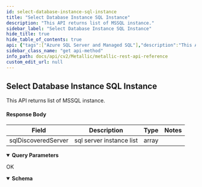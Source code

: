 ```yaml
---
id: select-database-instance-sql-instance
title: "Select Database Instance SQL Instance"
description: "This API returns list of MSSQL instance."
sidebar_label: "Select Database Instance SQL Instance"
hide_title: true
hide_table_of_contents: true
api: {"tags":["Azure SQL Server and Managed SQL"],"description":"This API returns list of MSSQL instance.\n\n#### Response Body\n\n| **Field** | **Description** | **Type** | **Notes** |\n| --- | --- | --- | --- |\n| sqlDiscoveredServer | sql server instance list | array |  |","operationId":"SelectDatabaseInstanceSQLInstance","parameters":[{"schema":{"type":"integer"},"in":"query","name":"regionId","description":"Id of the region","required":true},{"schema":{"type":"integer"},"in":"query","name":"cloudAccountId","description":"Id of the cloud account","required":true}],"responses":{"200":{"description":"OK","content":{"application/json;charset=utf-8":{"schema":[{"title":"SelectDatabaseInstanceSQLInstance","required":["sqlDiscoveredServer"],"type":"object","properties":{"sqlDiscoveredServer":{"type":"array","items":{"title":"SqlDiscoveredServer","required":["type","instanceName"],"type":"object","properties":{"type":{"type":"string"},"instanceName":{"type":"string"}},"example":{"type":"Azure Managed DataBase Engine","instanceName":"sqlami-eastus.0b6ca3d85c3b.database.windows.net"}},"description":""}},"example":{"sqlDiscoveredServer":[{"type":"Azure Managed DataBase Engine","instanceName":"sqlami-eastus.0b6ca3d85c3b.database.windows.net"}]}}],"examples":{"Select Database Instance MSSQL":{"value":{"sqlDiscoveredServer":[{"type":"Azure Managed DataBase Engine","instanceName":"sqlami-eastus.0b6ca3d85c3b.database.windows.net"}]}}}}}}},"deprecated":false,"method":"get","path":"/core/azuredb/mssql/instance","servers":[{"url":"https://api.metallic.io/api/v1","variables":{}}],"security":[{"bearer":[]}],"securitySchemes":{"bearer":{"type":"http","scheme":"bearer"}},"info":{"title":"Metallic REST API Reference","description":"This API documentation covers all the APIs exposed by metallic for all the partner customers as well as standalone customers.\n\n> Invoke Authentication - `/api/v1/authenticate` API using `username` and `password` provided by metallic to obtain `authToken`. All subsequent requests should pass `authToken` obtained as `Bearer token` as part of `Authorization` header.\n\n> Contact Metallic Customer support for any further assistance.\n\n## HTTP Codes\n\nFollowing are the generic HTTP codes returned by APIs. These HTTP codes are not documented again at each API level to improve the overall documentation readability.\n\n| **HTTP Error Code** | **Description** |\n| --- | --- |\n| 200 | OK - Success |\n| 201 | Created - Record created successfully |\n| 204 | Success No Content -Usually returned for DELETE operation response. |\n| 400 | Bad Request - Correct the request and resubmit. |\n| 401 | Unauthorized - Authentication Failed. User credentials are incorrect or authToken is incorrect/expired. |\n| 403 | Forbidden - Logged in user does not have permission to requested API. |\n| 404 | Not Found - No records found matching the request. |\n| 409 | Conflict - In case of business errors where resource can not be created/updated due to conflict. |\n| 429 | Too Many Requests - API invocation quota exceeded. |\n| 500 | Internal Server Error - Unexpected error from server. Something went wrong on server. |","contact":{},"version":"1.0"},"postman":{"name":"Select Database Instance SQL Instance","description":{"content":"This API returns list of MSSQL instance.\n\n#### Response Body\n\n| **Field** | **Description** | **Type** | **Notes** |\n| --- | --- | --- | --- |\n| sqlDiscoveredServer | sql server instance list | array |  |","type":"text/plain"},"url":{"path":["core","azuredb","mssql","instance"],"host":["{{baseUrl}}"],"query":[{"disabled":false,"description":{"content":"(Required) Id of the region","type":"text/plain"},"key":"regionId","value":""},{"disabled":false,"description":{"content":"(Required) Id of the cloud account","type":"text/plain"},"key":"cloudAccountId","value":""}],"variable":[]},"header":[{"key":"Accept","value":"application/json;charset=utf-8"}],"method":"GET"}}
sidebar_class_name: "get api-method"
info_path: docs/api/cv2/Metallic/metallic-rest-api-reference
custom_edit_url: null
---
```



## Select Database Instance SQL Instance



This API returns list of MSSQL instance.

#### Response Body

| **Field** | **Description** | **Type** | **Notes** |
| --- | --- | --- | --- |
| sqlDiscoveredServer | sql server instance list | array |  |

<details style={{"marginBottom":"1rem"}} data-collapsed={false} open={true}><summary style={{}}><strong>Query Parameters</strong></summary><div><ul><ParamsItem className={"paramsItem"} param={{"schema":{"type":"integer"},"in":"query","name":"regionId","description":"Id of the region","required":true}}></ParamsItem><ParamsItem className={"paramsItem"} param={{"schema":{"type":"integer"},"in":"query","name":"cloudAccountId","description":"Id of the cloud account","required":true}}></ParamsItem></ul></div></details><div><ApiTabs><TabItem label={"200"} value={"200"}><div>

OK

</div><div><MimeTabs schemaType={"response"}><TabItem label={"application/json;charset=utf-8"} value={"application/json;charset=utf-8"}><SchemaTabs><TabItem label={"Schema"} value={"Schema"}><details style={{}} data-collapsed={false} open={true}><summary style={{"textAlign":"left"}}><strong>Schema</strong></summary><div style={{"textAlign":"left","marginLeft":"1rem"}}></div><ul style={{"marginLeft":"1rem"}}></ul></details></TabItem><TabItem label={" Select  Database  Instance  M S S Q L"} value={" Select  Database  Instance  M S S Q L"}><ResponseSamples responseExample={"{\n  \"sqlDiscoveredServer\": [\n    {\n      \"type\": \"Azure Managed DataBase Engine\",\n      \"instanceName\": \"sqlami-eastus.0b6ca3d85c3b.database.windows.net\"\n    }\n  ]\n}"} language={"shell"}></ResponseSamples></TabItem></SchemaTabs></TabItem></MimeTabs></div></TabItem></ApiTabs></div>
      